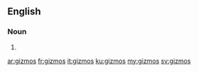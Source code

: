 ==English==

===Noun===
{{head|en|plural}}

# {{plural of|gizmo|lang=en}}

[[ar:gizmos]]
[[fr:gizmos]]
[[it:gizmos]]
[[ku:gizmos]]
[[my:gizmos]]
[[sv:gizmos]]
